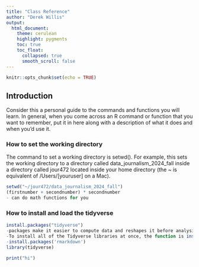 ```yaml
---
title: "Class Reference"
author: "Derek Willis"
output:
  html_document:
    theme: cerulean
    highlight: pygments
    toc: true
    toc_float:
      collapsed: true
      smooth_scroll: false
---
```


```r
knitr::opts_chunk$set(echo = TRUE)
```

## Introduction

Consider this a personal guide to the commands and functions you will learn. In general, when you come across an R command or function that you want to remember, put it in here along with a description of what it does and when you'd use it.

### How to set the working directory

The command to set a working directory is setwd(). For example, this sets the working directory to a directory called data_journalism_2024_fall inside a directory called jour472 located inside your home directory (the ~ is equivalent of /Users/[youruser] on a Mac).

```r
setwd("~/jour472/data_journalism_2024_fall")
(firstnumber + secondnumber) * secondnumber
- can do math functions for you

```

### How to install and load the tidyverse

```r
install.packages("tidyverse")
-packages make it easier to compute data and reshapes it before analysis
-To install all of the Tidyverse libraries at once, the function is install.packages('tidyverse'). You can type it directly in the console.
-install.packages('rmarkdown')
library(tidyverse)

```


```r
print("hi")
```

